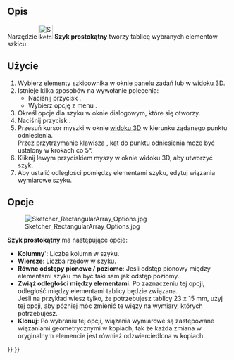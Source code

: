 <languages/>

{{Docnav/pl
|
|
|[[Sketcher_Workbench/pl|środowisko pracy Szkicownik]]
|
|
|IconC=Workbench_Sketcher.svg
}}

{{VeryImportantMessage|To narzędzie jest przestarzałe, nie będzie dostępne w {{VersionPlus/pl|1.0}}. Zamiast niego należy użyć [[Sketcher_Translate/pl|Przekształć]]}}

{{GuiCommand/pl
|Name=Sketcher RectangularArray
|Name/pl=Szkicownik: Szyk prostokątny
|MenuLocation=Szkic → Narzędzia szkicownika → Szyk prostokątny
|Workbenches=[[Sketcher_Workbench/pl|Szkicownik]]
|Shortcut={{KEY|Z}} {{KEY|A}}
|Version=0.16
}}

<span id="Description"></span>
==Opis==

Narzędzie [[File:Sketcher_RectangularArray.svg|32px]] '''Szyk prostokątny''' tworzy tablicę wybranych elementów szkicu.

<span id="Usage"></span>
==Użycie==

# Wybierz elementy szkicownika w oknie [[Task_panel/pl|panelu zadań]] lub w [[3D_view/pl|widoku 3D]].
# Istnieje kilka sposobów na wywołanie polecenia:
#* Naciśnij przycisk {{Button|[[File:Sketcher_RectangularArray.svg|16px]] [[Sketcher_RectangularArray/pl|Szyk prostokątny]]}}.
#* Wybierz opcję z menu {{MenuCommand|Szkic → Narzędzia szkicownika → [[File:Sketcher_RectangularArray.svg|16px]] Szyk prostokątny}}.
# Określ opcje dla szyku w oknie dialogowym, które się otworzy.
# Naciśnij przycisk {{Button|OK}}.
# Przesuń kursor myszki w oknie [[3D_view/pl|widoku 3D]] w kierunku żądanego punktu odniesienia. <br>Przez przytrzymanie klawisza {{KEY|Ctrl}}, kąt do punktu odniesienia może być ustalony w krokach co 5°. {{Version/pl|0.20}}
# Kliknij lewym przyciskiem myszy w oknie widoku 3D, aby utworzyć szyk.
# Aby ustalić odległości pomiędzy elementami szyku, edytuj wiązania wymiarowe szyku.

<span id="Options"></span>
==Opcje==

[[Image:Sketcher_RectangularArray_Options.jpg|frame|left]]

'''Szyk prostokątny''' ma następujące opcje:
* '''Kolumny'''': Liczba kolumn w szyku.
* '''Wiersze''': Liczba rzędów w szyku.
* '''Równe odstępy pionowe / poziome''': Jeśli odstęp pionowy między elementami szyku ma być taki sam jak odstęp poziomy.
* '''Zwiąż odległości między elementami''': Po zaznaczeniu tej opcji, odległość między elementami tablicy będzie związana.</br> Jeśli na przykład wiesz tylko, że potrzebujesz tablicy 23 x 15 mm, użyj tej opcji, aby później móc zmienić te więzy na wymiary, których potrzebujesz.
* '''Klonuj''': Po wybraniu tej opcji, wiązania wymiarowe są zastępowane wiązaniami geometrycznymi w kopiach, tak że każda zmiana w oryginalnym elemencie jest również odzwierciedlona w kopiach.


{{Docnav/pl
|
|
|[[Sketcher_Workbench/pl|środowisko pracy Szkicownik]]
|
|
|IconC=Workbench_Sketcher.svg
}}

{{Sketcher_Tools_navi{{#translation:}}}}
{{Userdocnavi{{#translation:}}}}